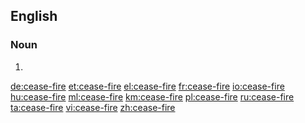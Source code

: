 {{also|ceasefire}}
==English==

===Noun===
{{en-noun|head=[[cease]]-[[fire]]}}

# {{alternative spelling of|ceasefire|lang=en}}

[[de:cease-fire]]
[[et:cease-fire]]
[[el:cease-fire]]
[[fr:cease-fire]]
[[io:cease-fire]]
[[hu:cease-fire]]
[[ml:cease-fire]]
[[km:cease-fire]]
[[pl:cease-fire]]
[[ru:cease-fire]]
[[ta:cease-fire]]
[[vi:cease-fire]]
[[zh:cease-fire]]